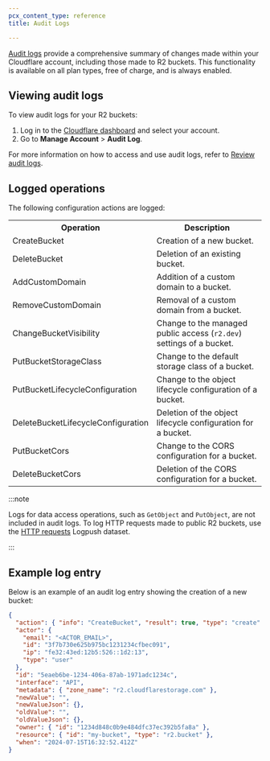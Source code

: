 ```yaml
---
pcx_content_type: reference
title: Audit Logs

---
```


[Audit logs](/fundamentals/setup/account/account-security/review-audit-logs/) provide a comprehensive summary of changes made within your Cloudflare account, including those made to R2 buckets. This functionality is available on all plan types, free of charge, and is always enabled.

## Viewing audit logs

To view audit logs for your R2 buckets:

1. Log in to the [Cloudflare dashboard](https://dash.cloudflare.com/?account=audit-log) and select your account.
2. Go to **Manage Account** > **Audit Log**.

For more information on how to access and use audit logs, refer to [Review audit logs](/fundamentals/setup/account/account-security/review-audit-logs/).

## Logged operations

The following configuration actions are logged:

<table>
  <tbody>
    <th colspan="5" rowspan="1" style="width:220px">
      Operation
    </th>
    <th colspan="5" rowspan="1">
      Description
    </th>
    <tr>
      <td colspan="5" rowspan="1">
        CreateBucket
      </td>
      <td colspan="5" rowspan="1">
        Creation of a new bucket.
      </td>
    </tr>
    <tr>
      <td colspan="5" rowspan="1">
        DeleteBucket
      </td>
      <td colspan="5" rowspan="1">
        Deletion of an existing bucket.
      </td>
    </tr>
    <tr>
      <td colspan="5" rowspan="1">
        AddCustomDomain
      </td>
      <td colspan="5" rowspan="1">
        Addition of a custom domain to a bucket.
      </td>
    </tr>
    <tr>
      <td colspan="5" rowspan="1">
        RemoveCustomDomain
      </td>
      <td colspan="5" rowspan="1">
        Removal of a custom domain from a bucket.
      </td>
    </tr>
    <tr>
      <td colspan="5" rowspan="1">
        ChangeBucketVisibility
      </td>
      <td colspan="5" rowspan="1">
        Change to the managed public access (<code>r2.dev</code>) settings of a bucket.
      </td>
    </tr>
    <tr>
      <td colspan="5" rowspan="1">
        PutBucketStorageClass
      </td>
      <td colspan="5" rowspan="1">
        Change to the default storage class of a bucket.
      </td>
    </tr>
    <tr>
      <td colspan="5" rowspan="1">
        PutBucketLifecycleConfiguration
      </td>
      <td colspan="5" rowspan="1">
        Change to the object lifecycle configuration of a bucket.
      </td>
    </tr>
    <tr>
      <td colspan="5" rowspan="1">
        DeleteBucketLifecycleConfiguration
      </td>
      <td colspan="5" rowspan="1">
        Deletion of the object lifecycle configuration for a bucket.
      </td>
    </tr>
    <tr>
      <td colspan="5" rowspan="1">
        PutBucketCors
      </td>
      <td colspan="5" rowspan="1">
        Change to the CORS configuration for a bucket.
      </td>
    </tr>
    <tr>
      <td colspan="5" rowspan="1">
        DeleteBucketCors
      </td>
      <td colspan="5" rowspan="1">
        Deletion of the CORS configuration for a bucket.
      </td>
    </tr>
  </tbody>
</table>

:::note


Logs for data access operations, such as `GetObject` and `PutObject`, are not included in audit logs. To log HTTP requests made to public R2 buckets, use the [HTTP requests](/logs/reference/log-fields/zone/http_requests/) Logpush dataset.


:::

## Example log entry

Below is an example of an audit log entry showing the creation of a new bucket:

```json
{
  "action": { "info": "CreateBucket", "result": true, "type": "create" },
  "actor": {
    "email": "<ACTOR_EMAIL>",
    "id": "3f7b730e625b975bc1231234cfbec091",
    "ip": "fe32:43ed:12b5:526::1d2:13",
    "type": "user"
  },
  "id": "5eaeb6be-1234-406a-87ab-1971adc1234c",
  "interface": "API",
  "metadata": { "zone_name": "r2.cloudflarestorage.com" },
  "newValue": "",
  "newValueJson": {},
  "oldValue": "",
  "oldValueJson": {},
  "owner": { "id": "1234d848c0b9e484dfc37ec392b5fa8a" },
  "resource": { "id": "my-bucket", "type": "r2.bucket" },
  "when": "2024-07-15T16:32:52.412Z"
}

```
